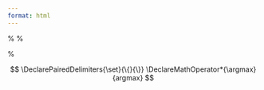 ```yaml
---
format: html
---
```


::: {.hidden}

%\newcommand*{\e}{\mathrm{e}}
%\renewcommand{\P}{\mathrm{P}}

%\newcommand{\bf}[1]{\boldsymbol{#1}}

\newcommand{\R}{\mathbb{R}}
\newcommand{\C}{\mathbb{C}}
\newcommand{\Q}{\mathbb{Q}}
\newcommand{\Z}{\mathbb{Z}}

\def\Xint#1{\mathchoice
   {\XXint\displaystyle\textstyle{#1}}%
   {\XXint\textstyle\scriptstyle{#1}}%
   {\XXint\scriptstyle\scriptscriptstyle{#1}}%
   {\XXint\scriptscriptstyle\scriptscriptstyle{#1}}%
   \!\int}
\def\XXint#1#2#3{{\setbox0=\hbox{$#1{#2#3}{\int}$}
     \vcenter{\hbox{$#2#3$}}\kern-.5\wd0}}
\def\ddashint{\Xint=}
\def\dashint{\Xint-}


$$
\DeclarePairedDelimiters{\set}{\{}{\}}
\DeclareMathOperator*{\argmax}{argmax}
$$


:::